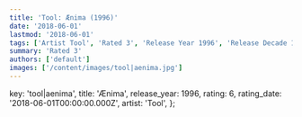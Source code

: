 ```yaml
---
title: 'Tool: Ænima (1996)'
date: '2018-06-01'
lastmod: '2018-06-01'
tags: ['Artist Tool', 'Rated 3', 'Release Year 1996', 'Release Decade 1990']
summary: 'Rated 3'
authors: ['default']
images: ['/content/images/tool|aenima.jpg']
---
```


  key: 'tool|aenima',
  title: 'Ænima',
  release_year: 1996,
  rating: 6,
  rating_date: '2018-06-01T00:00:00.000Z',
  artist: 'Tool',
};

<MusicRating data={data} />
